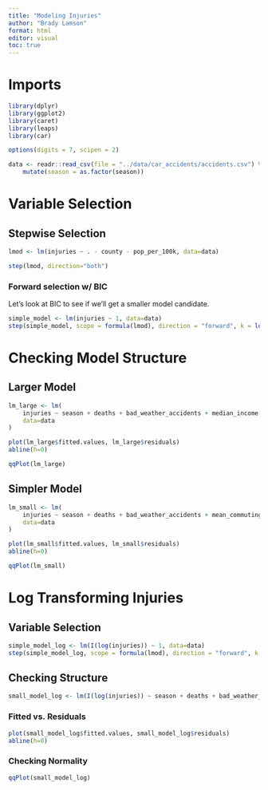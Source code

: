 ```yaml
---
title: "Modeling Injuries"
author: "Brady Lamson"
format: html
editor: visual
toc: true
---
```


# Imports

```r
library(dplyr)
library(ggplot2)
library(caret)
library(leaps)
library(car)
```

```r
options(digits = 7, scipen = 2)
```


```r
data <- readr::read_csv(file = "../data/car_accidents/accidents.csv") %>%
    mutate(season = as.factor(season))
```

# Variable Selection

## Stepwise Selection

```r
lmod <- lm(injuries ~ . - county - pop_per_100k, data=data)
```

```r
step(lmod, direction="both")
```

### Forward selection w/ BIC

Let's look at BIC to see if we'll get a smaller model candidate.

```r
simple_model <- lm(injuries ~ 1, data=data)
step(simple_model, scope = formula(lmod), direction = "forward", k = log(nobs(lmod)))
```

# Checking Model Structure

## Larger Model

```r
lm_large <- lm(
    injuries ~ season + deaths + bad_weather_accidents + median_income + mean_commuting_time,
    data=data
)

plot(lm_large$fitted.values, lm_large$residuals)
abline(h=0)
```

```r
qqPlot(lm_large)
```


## Simpler Model

```r
lm_small <- lm(
    injuries ~ season + deaths + bad_weather_accidents + mean_commuting_time,
    data=data
)

plot(lm_small$fitted.values, lm_small$residuals)
abline(h=0)
```

```r
qqPlot(lm_small)
```

# Log Transforming Injuries

## Variable Selection

```r
simple_model_log <- lm(I(log(injuries)) ~ 1, data=data)
step(simple_model_log, scope = formula(lmod), direction = "forward", k = log(nobs(lmod)))
```

## Checking Structure

```r
small_model_log <- lm(I(log(injuries)) ~ season + deaths + bad_weather_accidents, data=data)
```

### Fitted vs. Residuals

```r
plot(small_model_log$fitted.values, small_model_log$residuals)
abline(h=0)
```

### Checking Normality

```r
qqPlot(small_model_log)
```

